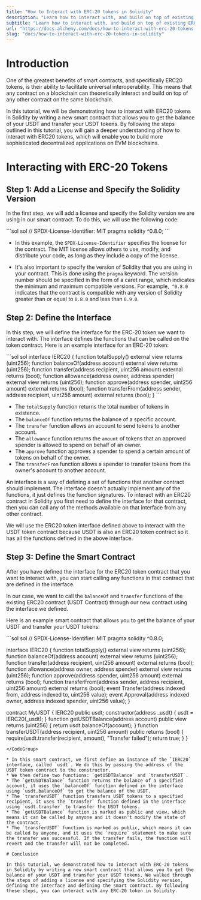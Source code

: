 ```yaml
---
title: "How to Interact with ERC-20 tokens in Solidity"
description: "Learn how to interact with, and build on top of existing ERC-20 tokens using Solidity"
subtitle: "Learn how to interact with, and build on top of existing ERC-20 tokens using Solidity"
url: "https://docs.alchemy.com/docs/how-to-interact-with-erc-20-tokens-in-solidity"
slug: "docs/how-to-interact-with-erc-20-tokens-in-solidity"
---
```


# Introduction

One of the greatest benefits of smart contracts, and specifically ERC20 tokens, is their ability to facilitate universal interoperability. This means that any contract on a blockchain can theoretically interact and build on top of any other contract on the same blockchain.

In this tutorial, we will be demonstrating how to interact with ERC20 tokens in Solidity by writing a new smart contract that allows you to get the balance of your USDT and transfer your USDT tokens. By following the steps outlined in this tutorial, you will gain a deeper understanding of how to interact with ERC20 tokens, which will enable you to build more sophisticated decentralized applications on EVM blockchains.

# Interacting with ERC-20 Tokens

## Step 1: Add a License and Specify the Solidity Version

In the first step, we will add a license and specify the Solidity version we are using in our smart contract. To do this, we will use the following code:

<CodeGroup>
  ```sol sol
  // SPDX-License-Identifier: MIT
  pragma solidity ^0.8.0;
  ```
</CodeGroup>

* In this example, the `SPDX-License-Identifier` specifies the license for the contract. The MIT license allows others to use, modify, and distribute your code, as long as they include a copy of the license.

* It's also important to specify the version of Solidity that you are using in your contract. This is done using the `pragma` keyword. The version number should be specified in the form of a caret range, which indicates the minimum and maximum compatible versions. For example,` ^0.8.0` indicates that the contract is compatible with any version of Solidity greater than or equal to `0.8.0` and less than `0.9.0`.

## Step 2: Define the Interface

In this step, we will define the interface for the ERC-20 token we want to interact with. The interface defines the functions that can be called on the token contract. Here is an example interface for an ERC-20 token:

<CodeGroup>
  ```sol sol
  interface IERC20 {
      function totalSupply() external view returns (uint256);
      function balanceOf(address account) external view returns (uint256);
      function transfer(address recipient, uint256 amount) external returns (bool);
      function allowance(address owner, address spender) external view returns (uint256);
      function approve(address spender, uint256 amount) external returns (bool);
      function transferFrom(address sender, address recipient, uint256 amount) external returns (bool);
  }
  ```
</CodeGroup>

* The `totalSupply` function returns the total number of tokens in existence.
* The `balanceOf` function returns the balance of a specific account.
* The `transfer` function allows an account to send tokens to another account.
* The `allowance` function returns the `amount` of tokens that an approved spender is allowed to spend on behalf of an owner.
* The `approve` function approves a spender to spend a certain amount of tokens on behalf of the owner.
* The `transferFrom` function allows a spender to transfer tokens from the owner's account to another account.

An interface is a way of defining a set of functions that another contract should implement. The interface doesn't actually implement any of the functions, it just defines the function signatures. To interact with an ERC20 contract in Solidity you first need to define the interface for that contract, then you can call any of the methods available on that interface from any other contract.

We will use the ERC20 token interface defined above to interact with the USDT token contract because USDT is also an ERC20 token contract so it has all the functions defined in the above interface.

## Step 3: Define the Smart Contract

After you have defined the interface for the ERC20 token contract that you want to interact with, you can start calling any functions in that contract that are defined in the interface.

In our case, we want to call the `balanceOf` and `transfer` functions of the existing ERC20 contract (USDT Contract) through our new contract using the interface we defined.

Here is an example smart contract that allows you to get the balance of your USDT and transfer your USDT tokens:

<CodeGroup>
  ```sol sol
  // SPDX-License-Identifier: MIT
  pragma solidity ^0.8.0;

  interface IERC20 {
      function totalSupply() external view returns (uint256);
      function balanceOf(address account) external view returns (uint256);
      function transfer(address recipient, uint256 amount) external returns (bool);
      function allowance(address owner, address spender) external view returns (uint256);
      function approve(address spender, uint256 amount) external returns (bool);
      function transferFrom(address sender, address recipient, uint256 amount) external returns (bool);
      event Transfer(address indexed from, address indexed to, uint256 value);
      event Approval(address indexed owner, address indexed spender, uint256 value);
  }

  contract MyUSDT {
      IERC20 public usdt;
      constructor(address _usdt) {
          usdt = IERC20(_usdt);
      }
      function getUSDTBalance(address account) public view returns (uint256) {
          return usdt.balanceOf(account);
      }
      function transferUSDT(address recipient, uint256 amount) public returns (bool) {
          require(usdt.transfer(recipient, amount), "Transfer failed");
          return true;
      }
  }
  ```
</CodeGroup>

* In this smart contract, we first define an instance of the `IERC20` interface, called `usdt`. We do this by passing the address of the USDT token contract to the constructor.
* We then define two functions: `getUSDTBalance` and `transferUSDT`.
* The `getUSDTBalance` function returns the balance of a specified account, it uses the `balanceOf` function defined in the interface using `usdt.balanceOf` to get the balance of the USDT.
* The `transferUSDT` function transfers USDT tokens to a specified recipient, it uses the `transfer` function defined in the interface using `usdt.transfer` to transfer the USDT tokens.
* The `getUSDTBalance` function is marked as public and view, which means it can be called by anyone and it doesn't modify the state of the contract.
* The `transferUSDT` function is marked as public, which means it can be called by anyone, and it uses the `require` statement to make sure the transfer was successful. If the transfer fails, the function will revert and the transfer will not be completed.

# Conclusion

In this tutorial, we demonstrated how to interact with ERC-20 tokens in Solidity by writing a new smart contract that allows you to get the balance of your USDT and transfer your USDT tokens. We walked through the steps of adding a license and specifying the Solidity version, defining the interface and defining the smart contract. By following these steps, you can interact with any ERC-20 token in Solidity.
